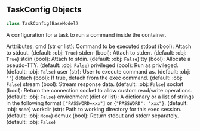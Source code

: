 <a id="camel.runtime.configs"></a>

<a id="camel.runtime.configs.TaskConfig"></a>

## TaskConfig Objects

```python
class TaskConfig(BaseModel)
```

A configuration for a task to run a command inside the container.

Arttributes:
    cmd (str or list): Command to be executed
    stdout (bool): Attach to stdout. (default: :obj: `True`)
    stderr (bool): Attach to stderr. (default: :obj: `True`)
    stdin (bool): Attach to stdin. (default: :obj: `False`)
    tty (bool): Allocate a pseudo-TTY. (default: :obj: `False`)
    privileged (bool): Run as privileged. (default: :obj: `False`)
    user (str): User to execute command as. (default: :obj: `""`)
    detach (bool): If true, detach from the exec command.
        (default: :obj: `False`)
    stream (bool): Stream response data. (default: :obj: `False`)
    socket (bool): Return the connection socket to allow custom
        read/write operations. (default: :obj: `False`)
    environment (dict or list): A dictionary or a list of strings in
        the following format ``["PASSWORD=xxx"]`` or
        ``{"PASSWORD": "xxx"}``. (default: :obj: `None`)
    workdir (str): Path to working directory for this exec session.
        (default: :obj: `None`)
    demux (bool): Return stdout and stderr separately. (default: :obj:
        `False`)

